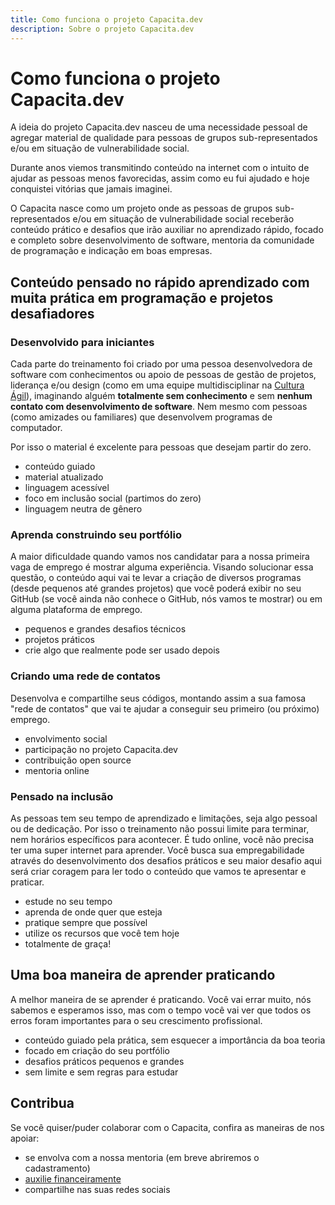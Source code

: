 ```yaml
---
title: Como funciona o projeto Capacita.dev
description: Sobre o projeto Capacita.dev
---
```

# Como funciona o projeto Capacita.dev

A ideia do projeto Capacita.dev nasceu de uma necessidade pessoal de agregar material de qualidade para pessoas de grupos sub-representados e/ou em situação de vulnerabilidade social.

Durante anos viemos transmitindo conteúdo na internet com o intuito de ajudar as pessoas menos favorecidas, assim como eu fui ajudado e hoje conquistei vitórias que jamais imaginei.

O Capacita nasce como um projeto onde as pessoas de grupos sub-representados e/ou em situação de vulnerabilidade social receberão conteúdo prático e desafios que irão auxiliar no aprendizado rápido, focado e completo sobre desenvolvimento de software, mentoria da comunidade de programação e indicação em boas empresas.

## Conteúdo pensado no rápido aprendizado com muita prática em programação e projetos desafiadores

### Desenvolvido para iniciantes

Cada parte do treinamento foi criado por uma pessoa desenvolvedora de software com conhecimentos ou apoio de pessoas de gestão de projetos, liderança e/ou design (como em uma equipe multidisciplinar na [Cultura Ágil](https://www.lambda3.com.br/2016/12/podcast-22-agilidade/)), imaginando alguém **totalmente sem conhecimento** e sem **nenhum contato com desenvolvimento de software**. Nem mesmo com pessoas (como amizades ou familiares) que desenvolvem programas de computador. 

Por isso o material é excelente para pessoas que desejam partir do zero.

- conteúdo guiado
- material atualizado
- linguagem acessível
- foco em inclusão social (partimos do zero)
- linguagem neutra de gênero

### Aprenda construindo seu portfólio

A maior dificuldade quando vamos nos candidatar para a nossa primeira vaga de emprego é mostrar alguma experiência. Visando solucionar essa questão, o conteúdo aqui vai te levar a criação de diversos programas (desde pequenos até grandes projetos) que você poderá exibir no seu GitHub (se você ainda não conhece o GitHub, nós vamos te mostrar) ou em alguma plataforma de emprego.

- pequenos e grandes desafios técnicos
- projetos práticos
- crie algo que realmente pode ser usado depois

### Criando uma rede de contatos

Desenvolva e compartilhe seus códigos, montando assim a sua famosa "rede de contatos" que vai te ajudar a conseguir seu primeiro (ou próximo) emprego.

- envolvimento social
- participação no projeto Capacita.dev
- contribuição open source
- mentoria online

### Pensado na inclusão

As pessoas tem seu tempo de aprendizado e limitações, seja algo pessoal ou de dedicação. Por isso o treinamento não possui limite para terminar, nem horários específicos para acontecer. É tudo online, você não precisa ter uma super internet para aprender. Você busca sua empregabilidade através do desenvolvimento dos desafios práticos e seu maior desafio aqui será criar coragem para ler todo o conteúdo que vamos te apresentar e praticar.

- estude no seu tempo
- aprenda de onde quer que esteja
- pratique sempre que possível
- utilize os recursos que você tem hoje
- totalmente de graça!

## Uma boa maneira de aprender praticando

A melhor maneira de se aprender é praticando. Você vai errar muito, nós sabemos e esperamos isso, mas com o tempo você vai ver que todos os erros foram importantes para o seu crescimento profissional.

- conteúdo guiado pela prática, sem esquecer a importância da boa teoria
- focado em criação do seu portfólio
- desafios práticos pequenos e grandes
- sem limite e sem regras para estudar

## Contribua

Se você quiser/puder colaborar com o Capacita, confira as maneiras de nos apoiar:

- se envolva com a nossa mentoria (em breve abriremos o cadastramento)
- [auxilie financeiramente](/apoiar)
- compartilhe nas suas redes sociais